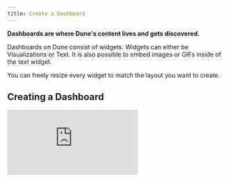 ```yaml
---
title: Create a Dashboard
---
```


**Dashboards are where Dune's content lives and gets discovered.**

Dashboards on Dune consist of widgets. Widgets can either be Visualizations or Text. It is also possible to embed images or GIFs inside of the text widget.

You can freely resize every widget to match the layout you want to create.

## Creating a Dashboard

<div
  style={{
    position: "relative",
    paddingBottom: "calc(66.66666666666666% + 41px)",
    height: 0
  }}
>
  <iframe
    src="https://demo.arcade.software/xTAXmlo0nCL0FOn38hW9?embed"
    frameBorder={0}
    loading="lazy"
    webkitallowfullscreen=""
    mozallowfullscreen=""
    allowFullScreen=""
    style={{
      position: "absolute",
      top: 0,
      left: 0,
      width: "100%",
      height: "100%",
      colorScheme: "light"
    }}
    title="Creating a dashboard"
  />
</div>


**To create a dashboard on Dune:**

1. Use the create menu and pick "New Dashboard"
2. Give your Dashboard a name
3. Click on "Save and Open"
4. You are now inside of your Dashboard
5. Enter the edit mode by clicking on the "Edit" button in the top right corner
6. Add widgets by clicking on the "Add Widget" button in the top right corner
7. Pick the widget you want to add
8. You can now resize the widget by dragging the bottom right corner
9. You can also move the widget by dragging it around
10. Click on the "Save" button in the top right corner to save your changes

The initial name that you give to your Dashboard will also be the URL slug. You can't change the URL slug afterwards, so be mindful of the name you choose. Changing the Dashboard's display name is always possible though.

## Add Widgets from the Query Editor

You can add widgets directly from the Query Editor.

<div
  style={{
    position: "relative",
    paddingBottom: "calc(56.99999999999999% + 41px)",
    height: 0
  }}
>
  <iframe
    src="https://demo.arcade.software/tcRqeUZ7qVNahQImdVsw?embed"
    frameBorder={0}
    loading="lazy"
    webkitallowfullscreen=""
    mozallowfullscreen=""
    allowFullScreen=""
    style={{
      position: "absolute",
      top: 0,
      left: 0,
      width: "100%",
      height: "100%",
      colorScheme: "light"
    }}
    title="Rocket Pool Minipools by ETH Bond vs. Time"
  />
</div>

1. Navigate to the query Editor
2. Pick the Visualization you want to add to your Dashboard
3. Click on the "Add to Dashboard" button
4. Choose the Dashboard you want to add the Visualization to
5. The Visualization is now added to your Dashboard

The widget will be added to the bottom of your Dashboard. You can move it around and resize it as you like.

## Adding Text Widget

You can add text widgets to your dashboard.

Text widgets support a subset of Markdown. You can manipulate text and embed images and GIFs.

## Embedding Images and GIFs

Text boxes can also be used to embed images or GIFs into your Dashboard.

The Syntax for embedding images is:

``` markdown
![alt text](image url)
```

Since you can't store images locally on our servers, you need to upload your images somewhere else or find the raw file somewhere on the internet.

In practice this might look like this:

```markdown
![text](https://pbs.twimg.com/media/FEWVLQwWUAQcqLY?format=jpg&name=medium)
```

You can resize the image by simply resizing the widget it is contained in.

You can combine images and text in one widget.

## Keeping your Dashboard up to date

Dashboards on Dune are not updated automatically. You can refresh your Dashboard by clicking on the "Run" button in the top right corner.

<div
  style={{
    position: "relative",
    paddingBottom: "calc(57.58333333333333% + 41px)",
    height: 0,
    width: "100%"
  }}
>
  <iframe
    src="https://demo.arcade.software/inelINzxmsLyvP2pj7Re?embed"
    frameBorder={0}
    loading="lazy"
    webkitallowfullscreen=""
    mozallowfullscreen=""
    allowFullScreen=""
    style={{
      position: "absolute",
      top: 0,
      left: 0,
      width: "100%",
      height: "100%",
      colorScheme: "light"
    }}
    title="interactive dashboard executions"
  />
</div>

Alternatively, you can schedule your Dashboard to be refreshed in regular intervals. 

<div
  style={{
    position: "relative",
    paddingBottom: "calc(63.83333333333333% + 41px)",
    height: 0,
    width: "100%"
  }}
>
  <iframe
    src="https://demo.arcade.software/doDebCcmeiVj5xKiq4nK?embed"
    frameBorder={0}
    loading="lazy"
    webkitallowfullscreen=""
    mozallowfullscreen=""
    allowFullScreen=""
    style={{
      position: "absolute",
      top: 0,
      left: 0,
      width: "100%",
      height: "100%",
      colorScheme: "light"
    }}
    title="Meta Monitoring"
  />
</div>

To schedule a dashboard:

1. Click on the "clock" icon in the top right corner
2. Select the frequency you want your Dashboard to be refreshed
3. Select the execution tier you want to use
4. Click on "Save"

You can also schedule individual queries to be refreshed. This is useful if you have a Dashboard with many queries and only want to refresh a few of them. Learn more about scheduling queries [here](/app/query-editor/query-scheduler).

## Sharing your Dashboard

You can share your public Dashboard by simply sharing the URL. For private dashboards, viewers need to be part of the same team as the team that owns the Dashboard. Alternatively, you can also share your Dashboard with individual users via the "Share" button in the top right corner.
